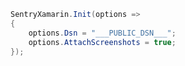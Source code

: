 <SignInNote />

```csharp
SentryXamarin.Init(options =>
{
    options.Dsn = "___PUBLIC_DSN___";
    options.AttachScreenshots = true;
});
```
